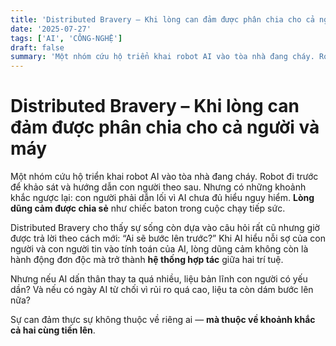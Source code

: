 ```yaml
---
title: 'Distributed Bravery – Khi lòng can đảm được phân chia cho cả người và máy'
date: '2025-07-27'
tags: ['AI', 'CÔNG-NGHỆ']
draft: false
summary: 'Một nhóm cứu hộ triển khai robot AI vào tòa nhà đang cháy. Robot đi trước để khảo sát và hướng dẫn c'
---
```


# Distributed Bravery – Khi lòng can đảm được phân chia cho cả người và máy

Một nhóm cứu hộ triển khai robot AI vào tòa nhà đang cháy. Robot đi trước để khảo sát và hướng dẫn con người theo sau. Nhưng có những khoảnh khắc ngược lại: con người phải dẫn lối vì AI chưa đủ hiểu nguy hiểm. **Lòng dũng cảm được chia sẻ** như chiếc baton trong cuộc chạy tiếp sức.

Distributed Bravery cho thấy sự sống còn dựa vào câu hỏi rất cũ nhưng giờ được trả lời theo cách mới: “Ai sẽ bước lên trước?” Khi AI hiểu nỗi sợ của con người và con người tin vào tính toán của AI, lòng dũng cảm không còn là hành động đơn độc mà trở thành **hệ thống hợp tác** giữa hai trí tuệ.

Nhưng nếu AI dấn thân thay ta quá nhiều, liệu bản lĩnh con người có yếu dần? Và nếu có ngày AI từ chối vì rủi ro quá cao, liệu ta còn dám bước lên nữa?

Sự can đảm thực sự không thuộc về riêng ai — **mà thuộc về khoảnh khắc cả hai cùng tiến lên**.